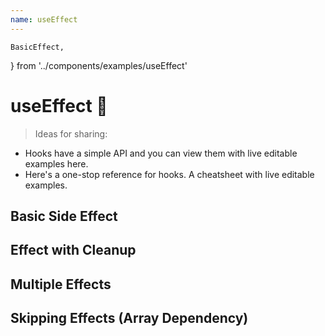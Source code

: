 ```yaml
---
name: useEffect
---
```



    BasicEffect, 
} from '../components/examples/useEffect'




# useEffect 🦋
 
> Ideas for sharing: 
- Hooks have a simple API and you can view them with live editable examples here. 
- Here's a one-stop reference for hooks. A cheatsheet with live editable examples. 

## Basic Side Effect 
<Editor code={BasicEffect}/>

## Effect with Cleanup 
<Editor code={BasicEffect}/>

## Multiple Effects 
<Editor code={BasicEffect}/>

## Skipping Effects (Array Dependency)
<Editor code={BasicEffect}/>